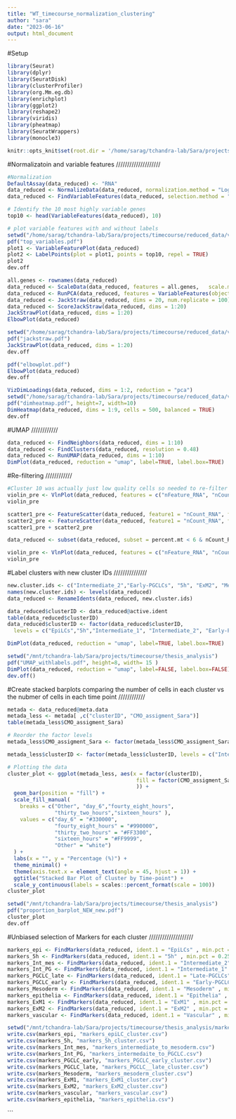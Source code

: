 ---
title: "WT_timecourse_normalization_clustering"
author: "sara"
date: "2023-06-16"
output: html_document
---

#Setup
```{r setup echo=FALSE}
library(Seurat)
library(dplyr)
library(SeuratDisk)
library(clusterProfiler)
library(org.Mm.eg.db)
library(enrichplot)
library(ggplot2)
library(reshape2)
library(viridis)
library(pheatmap)
library(SeuratWrappers)
library(monocle3)

knitr::opts_knit$set(root.dir = '/home/sarag/tchandra-lab/Sara/projects/timecourse')

```



#Normalizatoin and variable features ////////////////////
```{r}
#Normalization
DefaultAssay(data_reduced) <- "RNA"
data_reduced <- NormalizeData(data_reduced, normalization.method = "LogNormalize", scale.factor = 10000)
data_reduced <- FindVariableFeatures(data_reduced, selection.method = "vst", nfeatures = 2000)

# Identify the 10 most highly variable genes
top10 <- head(VariableFeatures(data_reduced), 10)

# plot variable features with and without labels
setwd("/home/sarag/tchandra-lab/Sara/projects/timecourse/reduced_data/variable_dims")
pdf("top_variables.pdf")
plot1 <- VariableFeaturePlot(data_reduced)
plot2 <- LabelPoints(plot = plot1, points = top10, repel = TRUE)
plot2
dev.off

all.genes <- rownames(data_reduced)
data_reduced <- ScaleData(data_reduced, features = all.genes,   scale.max = 20)
data_reduced <- RunPCA(data_reduced, features = VariableFeatures(object = data_reduced))
data_reduced <- JackStraw(data_reduced, dims = 20, num.replicate = 100)
data_reduced <- ScoreJackStraw(data_reduced, dims = 1:20)
JackStrawPlot(data_reduced, dims = 1:20)
ElbowPlot(data_reduced)

setwd("/home/sarag/tchandra-lab/Sara/projects/timecourse/reduced_data/variable_dims")
pdf("jackstraw.pdf")
JackStrawPlot(data_reduced, dims = 1:20)
dev.off

pdf("elbowplot.pdf")
ElbowPlot(data_reduced)
dev.off

VizDimLoadings(data_reduced, dims = 1:2, reduction = "pca")
setwd("/home/sarag/tchandra-lab/Sara/projects/timecourse/reduced_data/variable_dims")
pdf("dimheatmap.pdf", height=7, width=10)
DimHeatmap(data_reduced, dims = 1:9, cells = 500, balanced = TRUE)
dev.off
```


#UMAP ////////////
```{r}
data_reduced <- FindNeighbors(data_reduced, dims = 1:10)
data_reduced <- FindClusters(data_reduced, resolution = 0.48) 
data_reduced <- RunUMAP(data_reduced, dims = 1:10)
DimPlot(data_reduced, reduction = "umap", label=TRUE, label.box=TRUE)
```


#Re-filtering ////////////
```{r}
#Cluster 10 was actually just low quality cells so needed to re-filter 
violin_pre <- VlnPlot(data_reduced, features = c("nFeature_RNA", "nCount_RNA", "percent.mt"), ncol = 3, pt.size=0)
violin_pre

scatter1_pre <- FeatureScatter(data_reduced, feature1 = "nCount_RNA", feature2 = "percent.mt")
scatter2_pre <- FeatureScatter(data_reduced, feature1 = "nCount_RNA", feature2 = "nFeature_RNA")
scatter1_pre + scatter2_pre

data_reduced <- subset(data_reduced, subset = percent.mt < 6 & nCount_RNA > 3500)

violin_pre <- VlnPlot(data_reduced, features = c("nFeature_RNA", "nCount_RNA", "percent.mt"), ncol = 3, pt.size=0, group.by="orig.ident")
violin_pre
```


#Label clusters with new cluster IDs ///////////////
```{r fig.height=8, fig.width=15}
new.cluster.ids <- c("Intermediate_2","Early-PGCLCs", "5h", "ExM2", "Mesoderm", "EpiLCs", "Epithelia", "Intermediate_1", "ExM1", "Late-PGCLCs", "Vascular")
names(new.cluster.ids) <- levels(data_reduced)
data_reduced <- RenameIdents(data_reduced, new.cluster.ids)

data_reduced$clusterID <- data_reduced@active.ident
table(data_reduced$clusterID)
data_reduced$clusterID <- factor(data_reduced$clusterID, 
  levels = c("EpiLCs","5h","Intermediate_1", "Intermediate_2", "Early-PGCLCs", "Late-PGCLCs", "Mesoderm", "Epithelia",  "ExM1", "ExM2", "Vascular"))

DimPlot(data_reduced, reduction = "umap", label=TRUE, label.box=TRUE)

setwd("/mnt/tchandra-lab/Sara/projects/timecourse/thesis_analysis")
pdf("UMAP_withlabels.pdf", height=8, width= 15 )
DimPlot(data_reduced, reduction = "umap", label=FALSE, label.box=FALSE)
dev.off()
```


#Create stacked barplots comparing the number of cells in each cluster vs the nubmer of cells in each time point ////////////
```{r}
metada <- data_reduced@meta.data
metada_less <- metada[ ,c("clusterID", "CMO_assigment_Sara")]
table(metada_less$CMO_assigment_Sara)

# Reorder the factor levels 
metada_less$CMO_assigment_Sara <- factor(metada_less$CMO_assigment_Sara, levels = c("Other", "day_6", "fourty_eight_hours","thirty_two_hours","sixteen_hours" ))

metada_less$clusterID <- factor(metada_less$clusterID, levels = c("Intermediate_1", "Intermediate_2", "Late-PGCLCs", "ExM1", "ExM2"))

# Plotting the data
cluster_plot <- ggplot(metada_less, aes(x = factor(clusterID),
                                         fill = factor(CMO_assigment_Sara)
                                         )) +
  geom_bar(position = "fill") +
  scale_fill_manual(
    breaks = c("Other", "day_6","fourty_eight_hours",
               "thirty_two_hours","sixteen_hours" ),
    values = c("day_6" = "#330000",
               "fourty_eight_hours" = "#990000",
               "thirty_two_hours" = "#FF3300",
               "sixteen_hours" = "#FF9999",
               "Other" = "white")
  ) +
  labs(x = "", y = "Percentage (%)") +
  theme_minimal() +
  theme(axis.text.x = element_text(angle = 45, hjust = 1)) +
  ggtitle("Stacked Bar Plot of Cluster by Time-point") +
  scale_y_continuous(labels = scales::percent_format(scale = 100))
cluster_plot

setwd("/mnt/tchandra-lab/Sara/projects/timecourse/thesis_analysis")
pdf("proportion_barplot_NEW_new.pdf")
cluster_plot
dev.off
```

#Unbiased selection of Markers for each cluster ////////////////////
```{r}
markers_epi <- FindMarkers(data_reduced, ident.1 = "EpiLCs" , min.pct = 0.25, logfc.threshold = 0.25)
markers_5h <- FindMarkers(data_reduced, ident.1 = "5h" , min.pct = 0.25, logfc.threshold = 0.25)
markers_Int_mes <- FindMarkers(data_reduced, ident.1 = "Intermediate_2" , min.pct = 0.25, logfc.threshold = 0.25)
markers_Int_PG <- FindMarkers(data_reduced, ident.1 = "Intermediate_1" , min.pct = 0.25, logfc.threshold = 0.25)
markers_PGCLC_late <- FindMarkers(data_reduced, ident.1 = "Late-PGCLCs" , min.pct = 0.25, logfc.threshold = 0.25)
markers_PGCLC_early <- FindMarkers(data_reduced, ident.1 = "Early-PGCLCs" , min.pct = 0.25, logfc.threshold = 0.25)
markers_Mesoderm <- FindMarkers(data_reduced, ident.1 = "Mesoderm" , min.pct = 0.25, logfc.threshold = 0.25)
markers_epithelia <- FindMarkers(data_reduced, ident.1 = "Epithelia" , min.pct = 0.25, logfc.threshold = 0.25)
markers_ExM1 <- FindMarkers(data_reduced, ident.1 = "ExM1" , min.pct = 0.25, logfc.threshold = 0.25)
markers_ExM2 <- FindMarkers(data_reduced, ident.1 = "ExM2" , min.pct = 0.25, logfc.threshold = 0.25)
markers_vascular <- FindMarkers(data_reduced, ident.1 = "Vascular" , min.pct = 0.25, logfc.threshold = 0.25)

setwd("/mnt/tchandra-lab/Sara/projects/timecourse/thesis_analysis/markers")
write.csv(markers_epi, "markers_epiLC_cluster.csv")
write.csv(markers_5h, "markers_5h_cluster.csv")
write.csv(markers_Int_mes, "markers_intermediate_to_mesoderm.csv")
write.csv(markers_Int_PG, "markers_intermedaite_to_PGCLC.csv")
write.csv(markers_PGCLC_early, "markers_PGCLC_early_cluster.csv")
write.csv(markers_PGCLC_late, "markers_PGCLC__late_cluster.csv")
write.csv(markers_Mesoderm, "markers_mesoderm_cluster.csv")
write.csv(markers_ExM1, "markers_ExM1_cluster.csv")
write.csv(markers_ExM2, "markers_ExM2_cluster.csv")
write.csv(markers_vascular, "markers_vascular.csv")
write.csv(markers_epithelia, "markers_epithelia.csv")
```
```

